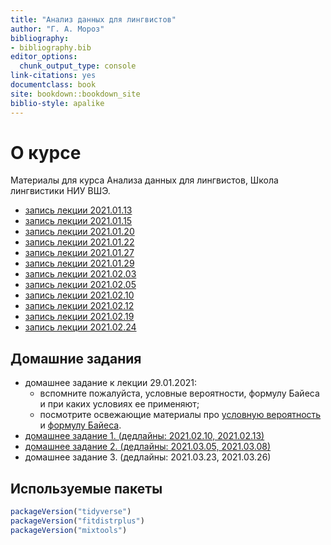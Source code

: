 ```yaml
--- 
title: "Анализ данных для лингвистов"
author: "Г. А. Мороз"
bibliography:
- bibliography.bib
editor_options:
  chunk_output_type: console
link-citations: yes
documentclass: book
site: bookdown::bookdown_site
biblio-style: apalike
---
```


# О курсе

Материалы для курса Анализа данных для лингвистов, Школа лингвистики НИУ ВШЭ.

* [запись лекции 2021.01.13](https://youtu.be/HmLcBJnfipk)
* [запись лекции 2021.01.15](https://youtu.be/V_c_K_wBMuY)
* [запись лекции 2021.01.20](https://youtu.be/cRc5z9F3XNw)
* [запись лекции 2021.01.22](https://youtu.be/zj-1-invsGM)
* [запись лекции 2021.01.27](https://youtu.be/2YRAdMLT4N0)
* [запись лекции 2021.01.29](https://youtu.be/FA-_Qbpmb6s)
* [запись лекции 2021.02.03](https://youtu.be/DkNnGeJT2K0)
* [запись лекции 2021.02.05](https://youtu.be/c2mej30JnRM)
* [запись лекции 2021.02.10](https://youtu.be/9ltNRMQmt0U)
* [запись лекции 2021.02.12](https://youtu.be/zCG_edAziVk)
* [запись лекции 2021.02.19](https://youtu.be/6bERf7DMvfg)
* [запись лекции 2021.02.24](https://youtu.be/I80UaVOmpxY)

## Домашние задания

* домашнее задание к лекции 29.01.2021:
    * вспомните пожалуйста, условные вероятности, формулу Байеса и при каких условиях ее применяют;
    * посмотрите освежающие материалы про [условную вероятность](http://setosa.io/conditional/) и [формулу Байеса](https://www.youtube.com/watch?v=HZGCoVF3YvM).
* [домашнее задание 1. (дедлайны: 2021.02.10, 2021.02.13)](https://classroom.github.com/a/4HZBlHhX)
* [домашнее задание 2. (дедлайны: 2021.03.05, 2021.03.08)](https://classroom.github.com/a/cKQ8zOX3)
* домашнее задание 3. (дедлайны: 2021.03.23, 2021.03.26)


## Используемые пакеты

```r
packageVersion("tidyverse")
packageVersion("fitdistrplus")
packageVersion("mixtools")
```
